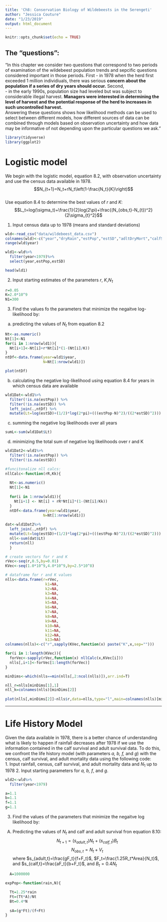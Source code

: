 ```yaml
---
title: 'Ch8: Conservation Biology of Wildebeests in the Serengeti'
author: "Jessica Couture"
date: "1/23/2019"
output: html_document
---
```


```r
knitr::opts_chunk$set(echo = TRUE)
```

## The "questions":

"In this chapter we consider two questions that correspond to two periods of examination of the wildebeest population trends and sepcific questions considered important in those periods. First
- in 1978 when the herd first exceeded 1 million individiuals,   there was serious **concern about the population if a series of dry years should occur.**
Second,  
- in the early 1990s, population size had leveled but was subject to considerable illegal harvest. **Managers were interested in determining the level of harvest and the potential response of the herd to increases in such uncontrolled harvest.**  
Answering these questions shows how likelihood methods can be used to select between different models, how different sources of data can be combined through models based on observation uncertainty and how data may be informative of not depending upon the particular questions we ask."

```r
library(tidyverse)
library(ggplot2)
```

# Logistic model
We begin with the logistic model, equation 8.2, with observation uncertainty and use the census data available in 1978.  
$$N_{t+1}=N_t+rN_t\left(1-\frac{N_t}{K}\right)$$  
Use equation 8.4 to determine the best values of *r* and *K*:
$$L_t=log(\sigma_t)+\frac{1}{2}log(2\pi)+\frac{(N_{obs,t}-N_{t})^2}{2\sigma_{t}^2}$$

1. Input census data up to 1978 (means and standard deviations)
```r
wld<-read_csv("data/wildebeest_data.csv")
colnames(wld)<-c("year","dryRain","estPop","estSD","adltDryMort","calfSurv")
range(wld$year)

wld1<-wld%>%
  filter(year<1979)%>%
  select(year,estPop,estSD)

head(wld1)
```

2. Input starting estimates of the parameters *r*, *K*,*$N_1$*
```r
r=0.05
K=2.0*10^9
N1=300

```

3. Find the values fo the parameters that minimize the negaitve log-likelihood by:  
a) predicting the values of $N_t$ from equation 8.2
```r
Nt<-as.numeric()
Nt[1]<-N1
for(i in 1:nrow(wld1)){
  Nt[i+1]<-Nt[i]+r*Nt[i]*(1-(Nt[i]/K))
}
ntDf<-data.frame(year=wld1$year,
                 N=Nt[1:nrow(wld1)])

plot(ntDf)
```

b) calculating the negative log-likelihood using equation 8.4 for years in which census data are available

```r
wld1Dat<-wld1%>%
  filter(!is.na(estPop)) %>%
  filter(!is.na(estSD)) %>%
  left_join(.,ntDf) %>%
  mutate(Lt=log(estSD)+(1/2)*log(2*pi)+(((estPop-N)^2)/((2*estSD)^2)))

```

c) summing the negative log likelihoods over all years

```r
sumL<-sum(wld1Dat$Lt)
```

d) minimizing the total sum of negative log likelihoods over r and K

```r
wld1Dat2<-wld1%>%
  filter(!is.na(estPop)) %>%
  filter(!is.na(estSD))

#funcitonalize nll calcs:
nllCalc<-function(rR,Kk){
  
  Nt<-as.numeric()
  Nt[1]<-N1
  
  for(i in 1:nrow(wld1)){
    Nt[i+1] <- Nt[i] + rR*Nt[i]*(1-(Nt[i]/Kk))
  }
  ntDf<-data.frame(year=wld1$year,
                 N=Nt[1:nrow(wld1)])
  
dat<-wld1Dat2%>%
  left_join(.,ntDf) %>%
  mutate(Lt=log(estSD)+(1/2)*log(2*pi)+(((estPop-N)^2)/((2*estSD)^2)))
  nll<-sum(dat$Lt)
  return(nll)
  }

# create vectors for r and K
rVec<-seq(r,0.5,by=0.01)
KVec<-seq(1.0*10^9,4.0*10^9,by=2.5*10^8)

# dataframe for r and K values
nlls<-data.frame(r=rVec,
                  k1=NA,
                  k2=NA,
                  k3=NA,
                  k4=NA,
                  k5=NA,
                  k6=NA,
                  k7=NA,
                  k8=NA,
                  k9=NA,
                  k10=NA,
                  k11=NA,
                  k12=NA,
                  k13=NA)
colnames(nlls)<-c("r",sapply(KVec,function(x) paste("K",x,sep="")))

for(i in 1:length(KVec)){
  forVec<-sapply(rVec,function(x) nllCalc(x,KVec[i]))
  nlls[,i+1]<-forVec[1:length(forVec)]
}

minDims<-which(nlls==min(nlls[,2:ncol(nlls)]),arr.ind=T)

nll_r=nlls[minDims[1],1]
nll_k=colnames(nlls)[minDims[2]]
 
plot(nlls[,minDims[2]]~nlls$r,data=nlls,type="l",main=colnames(nlls)[minDims[2]],ylab="NLL",xlab="r")
```

***

# Life History Model

Given the data available in 1978, there is a better chance of understanding what is likely to happen if rainfall decreases after 1978 if we use the information contained in the calf survival and adult survival data. To do this, we confront the life history model (with parameters *a, b, f,* and *g*) with the census, calf survival, and adult mortality data using the following code:  
1. Input rainfall, census, calf survival, and adult mortality data and $N_1$ up to 1978
2. Input starting parameters for *a, b, f*, and *g*.
```r
wld2<-wld%>%
  filter(year<1979)

a=1.1
b=1.1
f=1.1
g=1.1

```

3. Find the values of the parameters that minimize the negaitve log likelihood by:
A) Predicting the values of $N_t$ and calf and adult survival fron equation 8.10:
$$N_{t+1}=(s_{adult,t})N_t+(s_{calf,t})B_t$$
$$N_{obs,t}=N_t+V_t$$
where $s_{adult,t}=\frac{gF_t}{f+F_t}$, $F_t=\frac{1.25R_t*Area}{N_t}$, and $s_{calf,t}=\frac{aF_t}{b+F_t}$, and $B_t=0.4N_t$
```r

  A=1000000

expPop<-function(rain,N){

  Tt=1.25*rain
  Ft=(Tt*A)/Nt
  Bt=0.4*N
  
  sA=(g*Ft)/(f+Ft)
}

```

